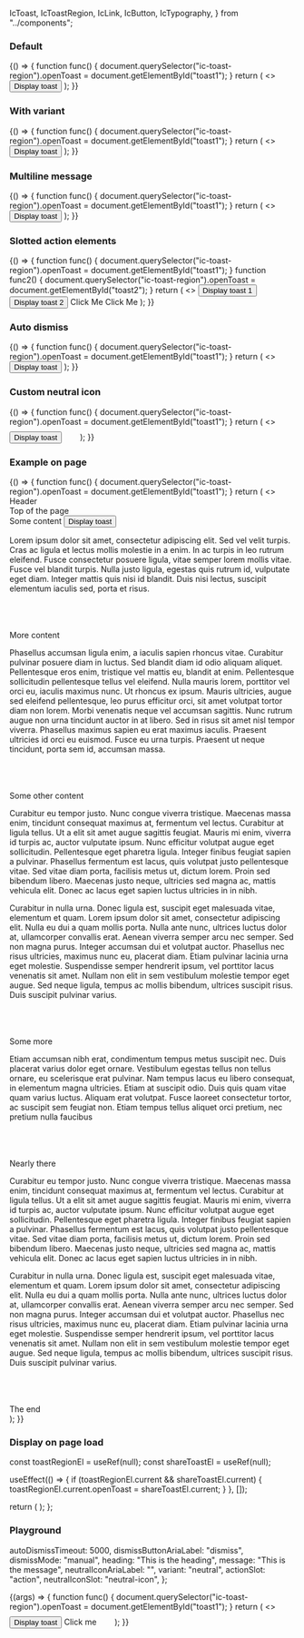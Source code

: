   IcToast,
  IcToastRegion,
  IcLink,
  IcButton,
  IcTypography,
} from "../components";

<Meta title="Toast" component={IcToast} />

<Description markdown={readme} />

### Default

<Canvas>
  <Story name="Default">
    {() => {
      function func() {
        document.querySelector("ic-toast-region").openToast =
          document.getElementById("toast1");
      }
      return (
        <>
          <button onClick={func}>Display toast</button>
          <IcToastRegion>
            <IcToast id="toast1" heading="Your coffee is ready" />
          </IcToastRegion>
        </>
      );
    }}
  </Story>
</Canvas>

### With variant

<Canvas>
  <Story name="With variant">
    {() => {
      function func() {
        document.querySelector("ic-toast-region").openToast =
          document.getElementById("toast1");
      }
      return (
        <>
          <button onClick={func}>Display toast</button>
          <IcToastRegion>
            <IcToast
              id="toast1"
              heading="Your coffee is ready"
              message="Please dismiss and collect"
              variant="success"
            />
          </IcToastRegion>
        </>
      );
    }}
  </Story>
</Canvas>

### Multiline message

<Canvas>
  <Story name="Multiline message">
    {() => {
      function func() {
        document.querySelector("ic-toast-region").openToast =
          document.getElementById("toast1");
      }
      return (
        <>
          <button onClick={func}>Display toast</button>
          <IcToastRegion>
            <IcToast
              id="toast1"
              heading="Your coffee is ready"
              message="Please dismiss and come to collect your delicious coffee from the barista right away before it gets cold. Don't delay! We wouldn't want you to lose out on your fantastic coffee now would we?"
            />
          </IcToastRegion>
        </>
      );
    }}
  </Story>
</Canvas>

### Slotted action elements

<Canvas>
  <Story name="Slotted action elements">
    {() => {
      function func() {
        document.querySelector("ic-toast-region").openToast =
          document.getElementById("toast1");
      }
      function func2() {
        document.querySelector("ic-toast-region").openToast =
          document.getElementById("toast2");
      }
      return (
        <>
          <button onClick={func}>Display toast 1</button>
          <button onClick={func2}>Display toast 2</button>
          <IcToastRegion>
            <IcToast
              id="toast1"
              heading="Your coffee had issues"
              message="Please dismiss and try again"
              variant="warning"
            >
              <IcButton slot="action" appearance="light">
                Click Me
              </IcButton>
            </IcToast>
            <IcToast
              id="toast2"
              heading="Your coffee was lost"
              message="Please dismiss and try again"
              variant="error"
            >
              <IcLink slot="action" href="/" theme="dark">
                Click Me
              </IcLink>
            </IcToast>
          </IcToastRegion>
        </>
      );
    }}
  </Story>
</Canvas>

### Auto dismiss

<Canvas>
  <Story name="Auto dismiss">
    {() => {
      function func() {
        document.querySelector("ic-toast-region").openToast =
          document.getElementById("toast1");
      }
      return (
        <>
          <button onClick={func}>Display toast</button>
          <IcToastRegion>
            <IcToast
              id="toast1"
              heading="Your coffee is ready"
              message="Please dismiss and collect"
              variant="info"
              dismissMode="automatic"
              autoDismissTimeout={10000}
            />
          </IcToastRegion>
        </>
      );
    }}
  </Story>
</Canvas>

### Custom neutral icon

<Canvas>
  <Story name="Custom neutral icon">
    {() => {
      function func() {
        document.querySelector("ic-toast-region").openToast =
          document.getElementById("toast1");
      }
      return (
        <>
          <button onClick={func}>Display toast</button>
          <IcToastRegion>
            <IcToast
              id="toast1"
              heading="Your coffee is ready"
              message="Please dismiss and collect"
              variant="neutral"
              neutralIconAltText="Hello world"
            >
              <svg
                slot="neutral-icon"
                width="24"
                height="24"
                viewBox="0 0 24 24"
                fill="none"
                xmlns="http://www.w3.org/2000/svg"
              >
                <path d="M8.79502 15.875L4.62502 11.705L3.20502 13.115L8.79502 18.705L20.795 6.70501L19.385 5.29501L8.79502 15.875Z" />
              </svg>
            </IcToast>
          </IcToastRegion>
        </>
      );
    }}
  </Story>
</Canvas>

### Example on page

<Canvas>
  <Story name="Example on page">
    {() => {
      function func() {
        document.querySelector("ic-toast-region").openToast =
          document.getElementById("toast1");
      }
      return (
        <>
          <IcToastRegion>
            <IcToast id="toast1" heading="Your coffee is ready" />
          </IcToastRegion>
          <div
            id="header"
            style={{
              width: "100%",
              height: "80px",
              backgroundColor: "#23508e",
              color: "var(--ic-architectural-white)",
            }}
          >
            <IcTypography variant="h1">Header</IcTypography>
          </div>
          <div id="topPageEl">
            <IcTypography variant="h2">Top of the page</IcTypography>
          </div>
          <IcTypography variant="h3">Some content</IcTypography>
          <button onClick={func}>Display toast</button>
          <p>
            Lorem ipsum dolor sit amet, consectetur adipiscing elit. Sed vel
            velit turpis. Cras ac ligula et lectus mollis molestie in a enim. In
            ac turpis in leo rutrum eleifend. Fusce consectetur posuere ligula,
            vitae semper lorem mollis vitae. Fusce vel blandit turpis. Nulla
            justo ligula, egestas quis rutrum id, vulputate eget diam. Integer
            mattis quis nisi id blandit. Duis nisi lectus, suscipit elementum
            iaculis sed, porta et risus.
          </p>
          <br />
          <br />
          <br />
          <IcTypography variant="h3">More content</IcTypography>
          <p>
            Phasellus accumsan ligula enim, a iaculis sapien rhoncus vitae.
            Curabitur pulvinar posuere diam in luctus. Sed blandit diam id odio
            aliquam aliquet. Pellentesque eros enim, tristique vel mattis eu,
            blandit at enim. Pellentesque sollicitudin pellentesque tellus vel
            eleifend. Nulla mauris lorem, porttitor vel orci eu, iaculis maximus
            nunc. Ut rhoncus ex ipsum. Mauris ultricies, augue sed eleifend
            pellentesque, leo purus efficitur orci, sit amet volutpat tortor
            diam non lorem. Morbi venenatis neque vel accumsan sagittis. Nunc
            rutrum augue non urna tincidunt auctor in at libero. Sed in risus
            sit amet nisl tempor viverra. Phasellus maximus sapien eu erat
            maximus iaculis. Praesent ultricies id orci eu euismod. Fusce eu
            urna turpis. Praesent ut neque tincidunt, porta sem id, accumsan
            massa.
          </p>
          <br />
          <br />
          <br />
          <IcTypography variant="h3">Some other content</IcTypography>
          <p>
            Curabitur eu tempor justo. Nunc congue viverra tristique. Maecenas
            massa enim, tincidunt consequat maximus at, fermentum vel lectus.
            Curabitur at ligula tellus. Ut a elit sit amet augue sagittis
            feugiat. Mauris mi enim, viverra id turpis ac, auctor vulputate
            ipsum. Nunc efficitur volutpat augue eget sollicitudin. Pellentesque
            eget pharetra ligula. Integer finibus feugiat sapien a pulvinar.
            Phasellus fermentum est lacus, quis volutpat justo pellentesque
            vitae. Sed vitae diam porta, facilisis metus ut, dictum lorem. Proin
            sed bibendum libero. Maecenas justo neque, ultricies sed magna ac,
            mattis vehicula elit. Donec ac lacus eget sapien luctus ultricies in
            in nibh.
          </p>
          <p>
            Curabitur in nulla urna. Donec ligula est, suscipit eget malesuada
            vitae, elementum et quam. Lorem ipsum dolor sit amet, consectetur
            adipiscing elit. Nulla eu dui a quam mollis porta. Nulla ante nunc,
            ultrices luctus dolor at, ullamcorper convallis erat. Aenean viverra
            semper arcu nec semper. Sed non magna purus. Integer accumsan dui et
            volutpat auctor. Phasellus nec risus ultricies, maximus nunc eu,
            placerat diam. Etiam pulvinar lacinia urna eget molestie.
            Suspendisse semper hendrerit ipsum, vel porttitor lacus venenatis
            sit amet. Nullam non elit in sem vestibulum molestie tempor eget
            augue. Sed neque ligula, tempus ac mollis bibendum, ultrices
            suscipit risus. Duis suscipit pulvinar varius.
          </p>
          <br />
          <br />
          <br />
          <IcTypography variant="h3">Some more</IcTypography>
          <p>
            Etiam accumsan nibh erat, condimentum tempus metus suscipit nec.
            Duis placerat varius dolor eget ornare. Vestibulum egestas tellus
            non tellus ornare, eu scelerisque erat pulvinar. Nam tempus lacus eu
            libero consequat, in elementum magna ultricies. Etiam at suscipit
            odio. Duis quis quam vitae quam varius luctus. Aliquam erat
            volutpat. Fusce laoreet consectetur tortor, ac suscipit sem feugiat
            non. Etiam tempus tellus aliquet orci pretium, nec pretium nulla
            faucibus
          </p>
          <br />
          <br />
          <br />
          <IcTypography variant="h3">Nearly there</IcTypography>
          <p>
            Curabitur eu tempor justo. Nunc congue viverra tristique. Maecenas
            massa enim, tincidunt consequat maximus at, fermentum vel lectus.
            Curabitur at ligula tellus. Ut a elit sit amet augue sagittis
            feugiat. Mauris mi enim, viverra id turpis ac, auctor vulputate
            ipsum. Nunc efficitur volutpat augue eget sollicitudin. Pellentesque
            eget pharetra ligula. Integer finibus feugiat sapien a pulvinar.
            Phasellus fermentum est lacus, quis volutpat justo pellentesque
            vitae. Sed vitae diam porta, facilisis metus ut, dictum lorem. Proin
            sed bibendum libero. Maecenas justo neque, ultricies sed magna ac,
            mattis vehicula elit. Donec ac lacus eget sapien luctus ultricies in
            in nibh.
          </p>
          <p>
            Curabitur in nulla urna. Donec ligula est, suscipit eget malesuada
            vitae, elementum et quam. Lorem ipsum dolor sit amet, consectetur
            adipiscing elit. Nulla eu dui a quam mollis porta. Nulla ante nunc,
            ultrices luctus dolor at, ullamcorper convallis erat. Aenean viverra
            semper arcu nec semper. Sed non magna purus. Integer accumsan dui et
            volutpat auctor. Phasellus nec risus ultricies, maximus nunc eu,
            placerat diam. Etiam pulvinar lacinia urna eget molestie.
            Suspendisse semper hendrerit ipsum, vel porttitor lacus venenatis
            sit amet. Nullam non elit in sem vestibulum molestie tempor eget
            augue. Sed neque ligula, tempus ac mollis bibendum, ultrices
            suscipit risus. Duis suscipit pulvinar varius.
          </p>
          <br />
          <br />
          <br />
          <IcTypography variant="h3">The end</IcTypography>
          <br />
        </>
      );
    }}
  </Story>
</Canvas>

### Display on page load

  const toastRegionEl = useRef(null);
  const shareToastEl = useRef(null);

  useEffect(() => {
    if (toastRegionEl.current && shareToastEl.current) {
      toastRegionEl.current.openToast = shareToastEl.current;
    }
  }, []);

  return (
    <IcToastRegion ref={toastRegionEl}>
      <IcToast heading="My toast heading" ref={shareToastEl} />
    </IcToastRegion>
  );
};

<Canvas>
  <Story name="Display on page load">
    <AutoLoadToast />
  </Story>
</Canvas>

### Playground

  autoDismissTimeout: 5000,
  dismissButtonAriaLabel: "dismiss",
  dismissMode: "manual",
  heading: "This is the heading",
  message: "This is the message",
  neutralIconAriaLabel: "",
  variant: "neutral",
  actionSlot: "action",
  neutralIconSlot: "neutral-icon",
};

<Canvas>
  <Story
    args={defaultArgs}
    parameters={{ loki: { skip: true } }}
    argTypes={{
      dismissMode: {
        options: ["manual", "automatic"],
        control: {
          type: "inline-radio",
        },
      },
      variant: {
        options: ["neutral", "info", "warning", "error", "success", ""],
        control: {
          type: "select",
        },
      },
      actionSlot: {
        options: ["action", ""],
        control: {
          type: "select",
        },
      },
      neutralIconSlot: {
        options: ["neutral-icon", ""],
        control: {
          type: "select",
        },
      },
    }}
    name="Playground"
  >
    {(args) => {
      function func() {
        document.querySelector("ic-toast-region").openToast =
          document.getElementById("toast1");
      }
      return (
      <>
      <button onClick={func}>Display toast</button>
      <IcToastRegion>
        <IcToast
          id="toast1"
          heading={args.heading}
          message={args.message}
          variant={args.variant}
          dismissMode={args.dismissMode}
          autoDismissTimeout={args.autoDismissTimeout}
          neutralIconAriaLabel={args.neutralIconAriaLabel}
          dismissButtonAriaLabel={args.dismissButtonAriaLabel}
        >
          <IcButton slot={args.actionSlot} appearance="light">Click me</IcButton>
          <svg
            slot={args.neutralIconSlot}
            width="24"
            height="24"
            viewBox="0 0 24 24"
            fill="none"
            xmlns="http://www.w3.org/2000/svg"
          >
            <path
              d="M8.79502 15.875L4.62502 11.705L3.20502 13.115L8.79502 18.705L20.795 6.70501L19.385 5.29501L8.79502 15.875Z"
            />
          </svg>
        </IcToast>
      </IcToastRegion>
      </>
      );
    }}
  </Story>
</Canvas>
